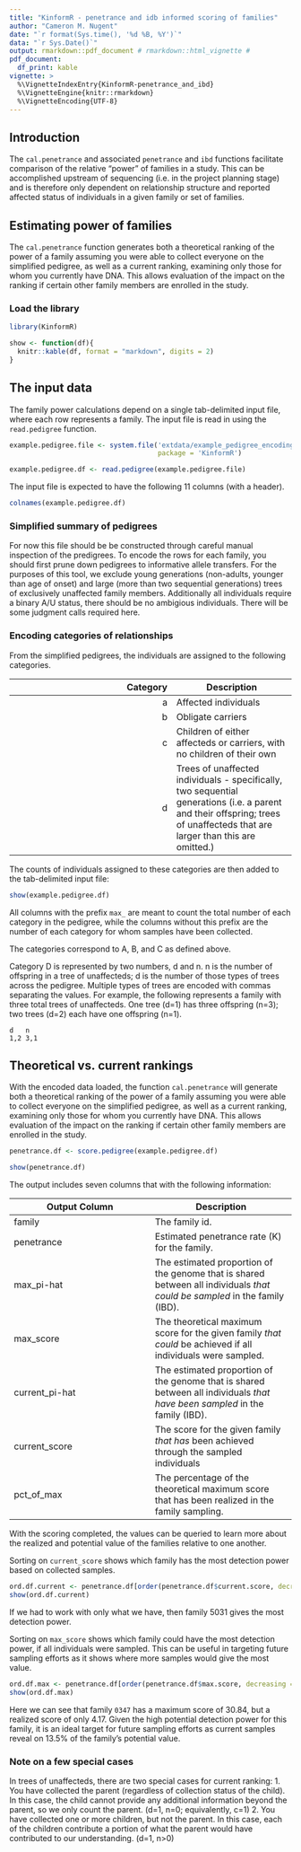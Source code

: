```yaml
---
title: "KinformR - penetrance and idb informed scoring of families"
author: "Cameron M. Nugent"
date: "`r format(Sys.time(), '%d %B, %Y')`"
data: "`r Sys.Date()`"
output: rmarkdown::pdf_document # rmarkdown::html_vignette # 
pdf_document:
  df_print: kable
vignette: >
  %\VignetteIndexEntry{KinformR-penetrance_and_ibd}
  %\VignetteEngine{knitr::rmarkdown}
  %\VignetteEncoding{UTF-8}
---
```




## Introduction

The `cal.penetrance` and associated `penetrance` and `ibd` functions facilitate comparison of the relative "power" of families in a study. This can be accomplished upstream of sequencing (i.e. in the project planning stage) and is therefore only dependent on relationship structure and reported affected status of individuals in a given family or set of families.

## Estimating power of families

The `cal.penetrance` function generates both a theoretical ranking of the power of a family assuming you were able to collect everyone on the simplified pedigree, as well as a current ranking, examining only those for whom you currently have DNA.  This allows evaluation of the impact on the ranking if certain other family members are enrolled in the study.

### Load the library

```r
library(KinformR)

show <- function(df){
  knitr::kable(df, format = "markdown", digits = 2)
}
```

## The input data

The family power calculations depend on a single tab-delimited input file, where each row represents a family. The input file is read in using the `read.pedigree` function.

```r
example.pedigree.file <- system.file('extdata/example_pedigree_encoding.tsv', 
                                     package = 'KinformR')

example.pedigree.df <- read.pedigree(example.pedigree.file)
```
The input file is expected to have the following 11 columns (with a header). 
```r
colnames(example.pedigree.df)

```

### Simplified summary of pedigrees

For now this file should be be constructed through careful manual inspection of the predigrees. To encode the rows for each family, you should first prune down pedigrees to informative allele transfers. For
the purposes of this tool, we exclude young generations (non-adults, younger than age of onset) and large (more than two sequential generations) trees of exclusively unaffected family members. Additionally all individuals require a binary A/U status, there should be no ambigious individuals.  There will be some judgment calls required here.  


### Encoding categories of relationships

From the simplified pedigrees, the individuals are assigned to the following categories.

|Category|Description|
|---:|---|
|a|Affected individuals|
|b|Obligate carriers|
|c|Children of either affecteds or carriers, with no children of their own|
|d|Trees of unaffected individuals - specifically, two sequential generations (i.e. a parent and their offspring; trees of unaffecteds that are larger than this are omitted.)|


The counts of individuals assigned to these categories are then added to the tab-delimited input file:

```r
show(example.pedigree.df)
```

All columns with the prefix `max_` are meant to count the total number of each category in the pedigree, while
the columns without this prefix are the number of each category for whom samples have been collected.  

The categories correspond to A, B, and C as defined above.

Category D is represented by two numbers, d and n.  n is the number of offspring in a tree of unaffecteds; d is the number of those types of trees across the pedigree.  Multiple types of trees are encoded with commas separating the values.  For example, the following represents a family with three total trees of unaffecteds. One tree (d=1) has three offspring (n=3); two trees (d=2) each have one offspring (n=1). 

```
d   n
1,2 3,1
```

## Theoretical vs. current rankings

With the encoded data loaded, the function `cal.penetrance` will generate both a theoretical ranking of the power of a family assuming you were able to collect everyone on the simplified pedigree, as well as a current ranking, examining only those for whom you currently have DNA.  This allows evaluation of the impact on the ranking if certain other family members are enrolled in the study.

```r
penetrance.df <- score.pedigree(example.pedigree.df)

show(penetrance.df)

```

The output includes seven columns that with the following information:

|Output Column|Description|
|---|---|
|family|The family id.|
|penetrance| Estimated penetrance rate (K) for the family.|
|max_pi-hat| The estimated proportion of the genome that is shared between all individuals  *that could be sampled* in the family (IBD).|
|max_score| The theoretical maximum score for the given family *that could* be achieved if all individuals were sampled.|
|current_pi-hat|The estimated proportion of the genome that is shared between all individuals  *that have been sampled* in the family (IBD).|
|current_score| The score for the given family *that has* been achieved through the sampled individuals|
|pct_of_max| The percentage of the theoretical maximum score that has been realized in the family sampling.|


With the scoring completed, the values can be queried to learn more about the realized and potential value of the families relative to one another.

Sorting on `current_score` shows which family has the most detection power based on collected samples.

```r
ord.df.current <- penetrance.df[order(penetrance.df$current.score, decreasing = TRUE),]
show(ord.df.current)

```
If we had to work with only what we have, then family 5031 gives the most detection power.

Sorting on `max_score` shows which family could have the most detection power, if all individuals were sampled. This can be useful in targeting future sampling efforts as it shows where more samples would give the most value.

```r
ord.df.max <- penetrance.df[order(penetrance.df$max.score, decreasing = TRUE),]
show(ord.df.max)

```
Here we can see that family `0347` has a maximum score of 30.84, but a realized score of only 4.17. Given the high potential detection power for this family, it is an ideal target for future sampling efforts as current samples reveal on 13.5% of the family's potential value.


### Note on a few special cases

In trees of unaffecteds, there are two special cases for current ranking:
1.  You have collected the parent (regardless of collection status of the child).  In
this case, the child cannot provide any additional information beyond the parent, so
we only count the parent. (d=1, n=0; equivalently, c=1)
2.  You have collected one or more children, but not the parent.  In this case,
each of the children contribute a portion of what the parent would have contributed
to our understanding.  (d=1, n>0)



